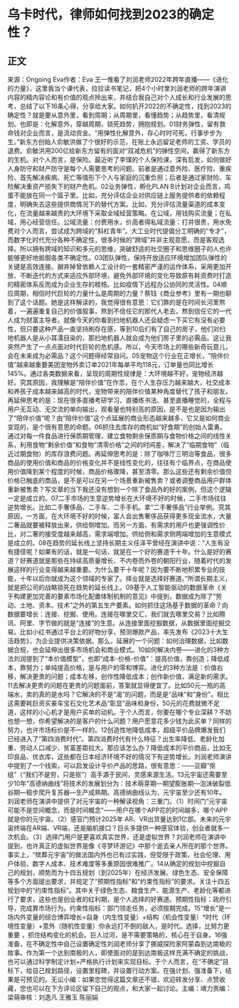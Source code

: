 # 乌卡时代，律师如何找到2023的确定性？
## 正文
来源：Ongoing Eva作者：Eva 王一惟看了刘润老师2022年跨年直播——《进化的力量》，这里我当个课代表，拉拉读书笔记，把4个小时里刘润老师的跨年演讲内容的精内容论和有价值的观点拎出来，并结合我自己对个人成长和行业发展的思考，总结了以下16条心得，分享给大家。如何扒开2022的不确定性，找到2023的确定性？就是要从意外里，看到周期；从周期里，看懂趋势；从趋势里，看清规划。也即是：化解意外，穿越周期，锁死趋势，拥抱规划。01财务弹性，留有救命钱对企业而言，是流动资金。“用弹性化解意外，存心时时可死，行事步步为生。”新东方创始人俞敏洪做了个很好的示范，在账上永远留足老师的工资、学员的退费。俞敏洪用200亿给新东方留有的面对“双减危机”的弹性空间，赢得了新东方的生机。对个人而言，是保险。最近听了李璞的个人保险课，深有启发，如何做好人身防守和财产防守是每个人需要思考的问题。前者是通过意外险、医疗险、重疾险、首先解决疾病、死亡等情形下个人与家庭的沉重负担；后者是通过家财险、车险解决重资产损失下的财产危机。02业务弹性，孵化PLAN B计划对企业而言，鸡蛋不能放在同一个篮子里。比如，充分评估企业对供应链上服务提供者的依赖程度，明确失去这些提供商情况下的替代方案。比如，充分评估流量渠道的成本变化，在流量越来越贵的大环境下采取全域经营策略。在公域，用钱购买流量；在私域，用心经营信任。公域流量：付费用水，价高者得私域流量：打井很贵，用水免费对个人而言，尝试成为跨域的“斜杠青年”。大工业时代提倡分工明确的“专才”，而数字化时代充分各种不确定性，很多时候的“跨域”并非主观意愿，而是客观选择。所以拥有跨域的知识和多元的思维，突破舒适的社交圈子和思维圈子的人也许能够更好地抵御各类不确定性。03团队弹性，保持开放适应环境增加团队弹性的关键是高效连接。摒弃掉曾依赖人工设计的一套精密严谨的运作体系，采用更加开放、不断迭代的方式来适应外部环境，避免外部环境的变化导致原有耗资费时打造的精密体系反而成为企业生存的桎梏。比如疫情下远程办公协同的灵活性。04顺应周期，相信时代巨轮的力量什么是周期的力量？蔡钰《商业参考》里有一期也聊到了这个话题。她是这样解读的，我觉得很有意思：它们靠的是在时间长河里熬着，一遍遍重复自己的价值叙事，熬到不信任它的那代人老去，熬到信任它的一代人成为财富主导者。就像今天的你看到扫地机器人还会疑虑一下买它有没有必要性，但只要这种产品一直坚持刷存在感，等到10后们有了自己的房子，他们对扫地机器人是从小耳濡目染的，那扫地机器人就会成为他们房子里的必需品。这让我突然产生了一点点面对时代巨轮的危机感。所以，今天市场上的哪些新奇玩意儿，会在未来成为必需品？这个问题得经常自问。05宠物这个行业在正增长，“陪伴价值”越来越重要美团宠物外卖订单2021年每单平均118元，订单量也同比增长145%。通过各类数据来看，呈现的周期性规律是：大环境越不好，宠物经济越好。究其原因，我理解是“陪伴价值”在作祟，在个人生存压力越来越大，社交成本和养孩子成本越来越高的时代，宠物带来的陪伴价值某种角度替代了孩子和朋友。再延伸思考的是：现在很多直播考研学习、直播练书法、甚至直播睡觉的，全程与用户无互动、无交流的单向输出，观看量也特别高的原因，是不是也是因为输出了“陪伴价值”呢？由“陪伴价值”这个点延展的商业形态越来越多，它又是如何商业变现的，是个很有意思的命题。06抓住去库存的商机如“好食期”的创始人雷勇。通过对每一件食品进行保质期管理，建立食物剩余保质期与食物价格之间的线性关系，利用食物“剩余价值”和食物“清零价格”之间的时间差，解决了“临期食物”（临近过期食物）的库存浪费问题。再延伸思考的是：除了咖啡厅三明治等食品，很多商品的使用价值和商品的价格变化并不是线性变化的，往往有个临界点，在商品使用价值降到某个程度的时候，商品价格骤降，甚至清零。那么这些还有剩余价值但价格已触底的商品，是不是可以在另一个场景重新被售卖？或者调整商品用户群体重新被售卖？写文章的当下我还没有想到一个除了食品外的好的案例，但这个逻辑一定是成立的。07二手市场的生意逆势增长在大环境不好的时候，二手市场往往逆势增长。比如二手奢侈品、二手车、二手手机。拿“二手奢侈品”行业举例。究其原因，一方面，在大环境不好的时候，富人会出售奢侈品获得更多现金流水，大量二奢品就要被释放出来，供给侧增加。而另一方面，有需求的用户也更强调性价比，对二奢的接受度越来越高，需求端增加。供给侧和需求侧两端增加的生意模式是成立的。08在趋势的延长线上坚持长期主义任泽平曾经在演讲中说：“人生有没有捷径呢？如果有的话，就是一句话，就是在一个好的赛道干十年。什么是好的赛道？好赛道就是那些在持续高质量增长、不内卷而外卷的朝阳行业，随着时代的发展这样的行业变得越来越重要。为什么要干十年呢？因为要不断地积累专业的技能，十年以后你就成为这个领域的专家了。择业就是选择好赛道。”所谓长期主义，就是把公司的战略锁死在趋势的延长线上。09基于人工智能驱动的数据革命《关于构建更加完善的要素市场化配置体制机制的意见》中提到，数据成为除了“劳动、土地、资本、技术”之外的第五生产要素。如何抓住这场基于数据的革命？向数据要增长：连接、挖掘、使用。连接在哪里交汇，我们就去哪里交易？比如腾讯、阿里、字节做的就是“连接”的生意。从连接里面挖掘数据，从数据里面挖掘交易。比如小红书通过平台上的好物分享，预测爆款产品，率先发布《2023十大生活趋势》，为企业提供决策依据。那么，延展的一个问题：如何治理数据，比如数据合规，也会延伸出很多市场机会和商业模式。10如何解决内卷——进化的3种方法刘润提到了“本价值模型”，也即“成本-价格-价值”：提高价值，靠创造；降低成本，靠努力；单纯提高价格，是与用户的零和博弈。进化的3种方法是：价值右移，解决更贵的问题；成本左移，创作性降低成本；创作新价值，满足新的需求。11去解决更贵的问题在更贵的问题面前，答案就显得便宜了。比如50元一瓶的高端水，卖的真的是水吗？它解决的不是“渴”的问题，而是是“品味”和“身份”。相比这需要耗巨资买豪车宝石文化艺术品“彰显”品味和身份，50元的花费就微不足道，这样的小心机才是用户买单的动机。于个人而言，你要在哪个专业深耕？不妨也想一想，你希望解决的是客户的什么问题？用户愿意花多少钱为此买单？同样的努力，也许市场标价是不一样的。12创造性地降低成本，超级平价品牌爆发我们已经进入了“第四消费时代”。第四消费时代有什么特征？出生率降低、老龄化加重、劳动人口减少、贫富差距拉大。那应该怎么办？降低成本的平价商品，比如无印良品、优衣库，这些都在日本经济环境不好的情况下有逆势增长。刘润老师演讲中提到了一个线索，可以启发设计平价产品的思路，很有意思：——豆瓣“抠组”（“我们不是穷，只是抠”）高手源于民间，灵感来源生活。13元宇宙还需要至少10年“高德纳曲线”将技术的发展划分为：技术萌芽期—期望膨胀期—泡沫破裂低谷期—稳步爬升复苏器—生产成熟期。高德纳曲线认为，元宇宙至少还有10年。刘润老师在演讲中提供了对元宇宙的一种解读视角：三重门。（1）时间门“元宇宙可能不是空间概念，而是时间概念”——用户在哪个APP花的时间越多，哪个APP就是你的元宇宙。（2）感官门预计2025年 AR、VR出货量达到1亿部。未来的元宇宙终端在AR端、VR端，还是脑机接口？巨头多提供一种感官体验，创业者就多一次机会。（3）选择门用户是更喜欢真实世界，还是虚拟世界？刘润老师在演讲中提到，也许真正的虚拟世界是像《寻梦环游记》中那个逝去亲人所在的那个世界。事实上，“殡葬元宇宙”的做法国内外也已有过实践，但受限于政策、社会伦理、用户体验、数字人成本、技术难度等多重原因很难推广。14从确定的规划中挖掘自己的规划，顺势而为十四五规划（到2025年）在经济发展、绿色生态、安全保障等多个方面提出要求，并规定了“预期性指标”和“约束性指标”的要求。关注十四五规划中的“约束性指标”。其中关于绿色生态、粮食生产、能源生产、老龄化等都进行了要求，这些也是创业者的红利期，是个人选择的好赛道。预期性指标：政府引导，完成靠市场行为。约束性指标：部门领走任务，必须按期完成。15“增长”是一场内外变量的综合博弈增长=自身（内生性变量）+结构（机会性变量）*时代（环境性变量）+意外（随机性变量）你永远打不倒的敌人，是时代。选择，比努力更重要 ，抓住结构变化的机会。巨人过河，是不需要策略的，核心在于自身。16强准备，在不确定性中自己设置确定性刘润老师分享了挪威探险家阿蒙森到达南极的故事。作为第一个达到南极的人，即使面对的是到达南极这样充满不确定的挑战，也可以通过科学制定计划+严格执行计划来实现目标。于个人而言，在“不确定”目标下，给自己规划路径，设置里程碑，并设置行动方案。在强计划、强准备下，结果是可预见的。无讼小编：如果您觉得这篇文章还不错，欢迎转发分享、点赞收藏，您也可以在下方评论区留下自己的观点，和大家一起讨论。主编：靖力责编：梁萌审核：刘逸凡 王雅玉 陈丽娟